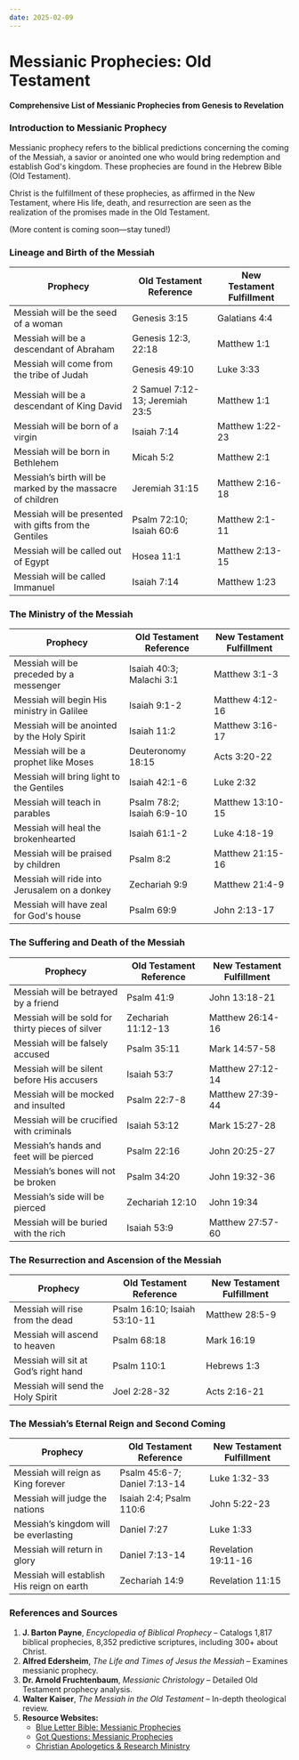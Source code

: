 ```yaml
---
date: 2025-02-09
---
```



# Messianic Prophecies: Old Testament

<CustomImage
  src="/img/holy-spirit-prophecy.png"
  alt="Prophecies of the Messiah"
  width="400px"
/>
<DateDisplay date="2025-02-09" />

**Comprehensive List of Messianic Prophecies from Genesis to Revelation**

### Introduction to Messianic Prophecy

Messianic prophecy refers to the biblical predictions concerning the coming of the Messiah, a savior or anointed one who would bring redemption and establish God's kingdom. These prophecies are found in the Hebrew Bible (Old Testament). 

Christ is the fulfillment of these prophecies, as affirmed in the New Testament, where His life, death, and resurrection are seen as the realization of the promises made in the Old Testament.

(More content is coming soon—stay tuned!)


### Lineage and Birth of the Messiah
| **Prophecy** | **Old Testament Reference** | **New Testament Fulfillment** |
|--------------|-----------------------------|-------------------------------|
| Messiah will be the seed of a woman | Genesis 3:15 | Galatians 4:4 |
| Messiah will be a descendant of Abraham | Genesis 12:3, 22:18 | Matthew 1:1 |
| Messiah will come from the tribe of Judah | Genesis 49:10 | Luke 3:33 |
| Messiah will be a descendant of King David | 2 Samuel 7:12-13; Jeremiah 23:5 | Matthew 1:1 |
| Messiah will be born of a virgin | Isaiah 7:14 | Matthew 1:22-23 |
| Messiah will be born in Bethlehem | Micah 5:2 | Matthew 2:1 |
| Messiah’s birth will be marked by the massacre of children | Jeremiah 31:15 | Matthew 2:16-18 |
| Messiah will be presented with gifts from the Gentiles | Psalm 72:10; Isaiah 60:6 | Matthew 2:1-11 |
| Messiah will be called out of Egypt | Hosea 11:1 | Matthew 2:13-15 |
| Messiah will be called Immanuel | Isaiah 7:14 | Matthew 1:23 |

### The Ministry of the Messiah
| **Prophecy** | **Old Testament Reference** | **New Testament Fulfillment** |
|--------------|-----------------------------|-------------------------------|
| Messiah will be preceded by a messenger | Isaiah 40:3; Malachi 3:1 | Matthew 3:1-3 |
| Messiah will begin His ministry in Galilee | Isaiah 9:1-2 | Matthew 4:12-16 |
| Messiah will be anointed by the Holy Spirit | Isaiah 11:2 | Matthew 3:16-17 |
| Messiah will be a prophet like Moses | Deuteronomy 18:15 | Acts 3:20-22 |
| Messiah will bring light to the Gentiles | Isaiah 42:1-6 | Luke 2:32 |
| Messiah will teach in parables | Psalm 78:2; Isaiah 6:9-10 | Matthew 13:10-15 |
| Messiah will heal the brokenhearted | Isaiah 61:1-2 | Luke 4:18-19 |
| Messiah will be praised by children | Psalm 8:2 | Matthew 21:15-16 |
| Messiah will ride into Jerusalem on a donkey | Zechariah 9:9 | Matthew 21:4-9 |
| Messiah will have zeal for God's house | Psalm 69:9 | John 2:13-17 |

### The Suffering and Death of the Messiah
| **Prophecy** | **Old Testament Reference** | **New Testament Fulfillment** |
|--------------|-----------------------------|-------------------------------|
| Messiah will be betrayed by a friend | Psalm 41:9 | John 13:18-21 |
| Messiah will be sold for thirty pieces of silver | Zechariah 11:12-13 | Matthew 26:14-16 |
| Messiah will be falsely accused | Psalm 35:11 | Mark 14:57-58 |
| Messiah will be silent before His accusers | Isaiah 53:7 | Matthew 27:12-14 |
| Messiah will be mocked and insulted | Psalm 22:7-8 | Matthew 27:39-44 |
| Messiah will be crucified with criminals | Isaiah 53:12 | Mark 15:27-28 |
| Messiah’s hands and feet will be pierced | Psalm 22:16 | John 20:25-27 |
| Messiah’s bones will not be broken | Psalm 34:20 | John 19:32-36 |
| Messiah’s side will be pierced | Zechariah 12:10 | John 19:34 |
| Messiah will be buried with the rich | Isaiah 53:9 | Matthew 27:57-60 |

### The Resurrection and Ascension of the Messiah
| **Prophecy** | **Old Testament Reference** | **New Testament Fulfillment** |
|--------------|-----------------------------|-------------------------------|
| Messiah will rise from the dead | Psalm 16:10; Isaiah 53:10-11 | Matthew 28:5-9 |
| Messiah will ascend to heaven | Psalm 68:18 | Mark 16:19 |
| Messiah will sit at God’s right hand | Psalm 110:1 | Hebrews 1:3 |
| Messiah will send the Holy Spirit | Joel 2:28-32 | Acts 2:16-21 |

### The Messiah’s Eternal Reign and Second Coming
| **Prophecy** | **Old Testament Reference** | **New Testament Fulfillment** |
|--------------|-----------------------------|-------------------------------|
| Messiah will reign as King forever | Psalm 45:6-7; Daniel 7:13-14 | Luke 1:32-33 |
| Messiah will judge the nations | Isaiah 2:4; Psalm 110:6 | John 5:22-23 |
| Messiah’s kingdom will be everlasting | Daniel 7:27 | Luke 1:33 |
| Messiah will return in glory | Daniel 7:13-14 | Revelation 19:11-16 |
| Messiah will establish His reign on earth | Zechariah 14:9 | Revelation 11:15 |

### References and Sources

1. **J. Barton Payne**, *Encyclopedia of Biblical Prophecy* – Catalogs 1,817 biblical prophecies, 8,352 predictive scriptures, including 300+ about Christ.
2. **Alfred Edersheim**, *The Life and Times of Jesus the Messiah* – Examines messianic prophecy.
3. **Dr. Arnold Fruchtenbaum**, *Messianic Christology* – Detailed Old Testament prophecy analysis.
4. **Walter Kaiser**, *The Messiah in the Old Testament* – In-depth theological review.
5. **Resource Websites:**
   - [Blue Letter Bible: Messianic Prophecies](https://www.blueletterbible.org)
   - [Got Questions: Messianic Prophecies](https://www.gotquestions.org/messianic-prophecies.html)
   - [Christian Apologetics & Research Ministry](https://carm.org)


